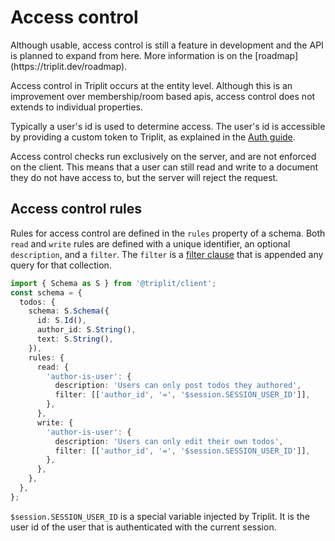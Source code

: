 
# Access control

<Callout type="info" emoji="ℹ️">
  Although usable, access control is still a feature in development and the API
  is planned to expand from here. More information is on the
  [roadmap](https://triplit.dev/roadmap).
</Callout>

Access control in Triplit occurs at the entity level. Although this is an improvement over membership/room based apis, access control does not extends to individual properties.

Typically a user's id is used to determine access. The user's id is accessible by providing a custom token to Triplit, as explained in the [Auth guide](/auth).

Access control checks run exclusively on the server, and are not enforced on the client. This means that a user can still read and write to a document they do not have access to, but the server will reject the request.

## Access control rules

Rules for access control are defined in the `rules` property of a schema. Both `read` and `write` rules are defined with a unique identifier, an optional `description`, and a `filter`. The `filter` is a [filter clause](/client/query/where) that is appended any query for that collection.

```typescript
import { Schema as S } from '@triplit/client';
const schema = {
  todos: {
    schema: S.Schema({
      id: S.Id(),
      author_id: S.String(),
      text: S.String(),
    }),
    rules: {
      read: {
        'author-is-user': {
          description: 'Users can only post todos they authored',
          filter: [['author_id', '=', '$session.SESSION_USER_ID']],
        },
      },
      write: {
        'author-is-user': {
          description: 'Users can only edit their own todos',
          filter: [['author_id', '=', '$session.SESSION_USER_ID']],
        },
      },
    },
  },
};
```

`$session.SESSION_USER_ID` is a special variable injected by Triplit. It is the user id of the user that is authenticated with the current session.
